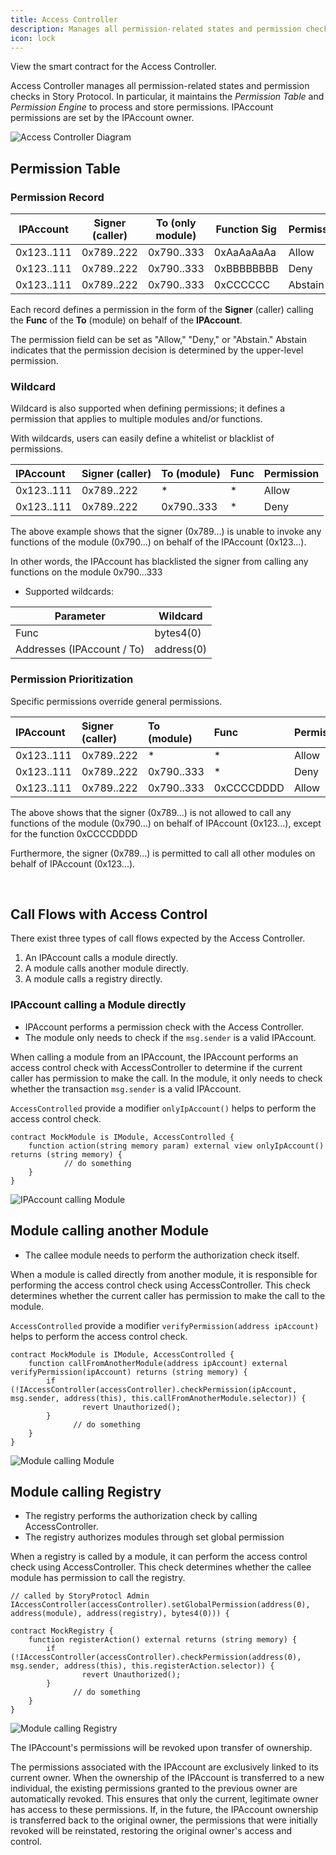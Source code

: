 ```yaml
---
title: Access Controller
description: Manages all permission-related states and permission checks in Story Protocol
icon: lock
---
```


<CardGroup cols={1}>
  <Card
    title="AccessController.sol"
    href="https://github.com/storyprotocol/protocol-core-v1/blob/main/contracts/access/AccessController.sol"
    icon="scroll"
    color="#ccb092"
  >
    View the smart contract for the Access Controller.
  </Card>
</CardGroup>

Access Controller manages all permission-related states and permission checks in Story Protocol. In particular, it maintains the _Permission Table_ and _Permission Engine_ to process and store permissions. IPAccount permissions are set by the IPAccount owner.

<img
  src="https://files.readme.io/ff607ff-Screenshot_2024-01-23_at_14.30.19.png"
  alt="Access Controller Diagram"
  className="mx-auto"
/>

## Permission Table

### Permission Record

| IPAccount  | Signer (caller) | To (only module) | Function Sig | Permission |
| ---------- | --------------- | ---------------- | ------------ | ---------- |
| 0x123..111 | 0x789..222      | 0x790..333       | 0xAaAaAaAa   | Allow      |
| 0x123..111 | 0x789..222      | 0x790..333       | 0xBBBBBBBB   | Deny       |
| 0x123..111 | 0x789..222      | 0x790..333       | 0xCCCCCC     | Abstain    |

Each record defines a permission in the form of the **Signer** (caller) calling the **Func** of the **To** (module) on behalf of the **IPAccount**.

The permission field can be set as "Allow," "Deny," or "Abstain." Abstain indicates that the permission decision is determined by the upper-level permission.

### Wildcard

Wildcard is also supported when defining permissions; it defines a permission that applies to multiple modules and/or functions.

With wildcards, users can easily define a whitelist or blacklist of permissions.

| IPAccount  | Signer (caller) | To (module) | Func | Permission |
| :--------- | :-------------- | :---------- | :--- | :--------- |
| 0x123..111 | 0x789..222      | \*          | \*   | Allow      |
| 0x123..111 | 0x789..222      | 0x790..333  | \*   | Deny       |

The above example shows that the signer (0x789...) is unable to invoke any functions of the module (0x790...) on behalf of the IPAccount (0x123...).

In other words, the IPAccount has blacklisted the signer from calling any functions on the module 0x790...333

- Supported wildcards:

| Parameter                  | Wildcard   |
| -------------------------- | ---------- |
| Func                       | bytes4(0)  |
| Addresses (IPAccount / To) | address(0) |

### Permission Prioritization

Specific permissions override general permissions.

| IPAccount  | Signer (caller) | To (module) | Func       | Permission |
| :--------- | :-------------- | :---------- | :--------- | :--------- |
| 0x123..111 | 0x789..222      | \*          | \*         | Allow      |
| 0x123..111 | 0x789..222      | 0x790..333  | \*         | Deny       |
| 0x123..111 | 0x789..222      | 0x790..333  | 0xCCCCDDDD | Allow      |

The above shows that the signer (0x789...) is not allowed to call any functions of the module (0x790...) on behalf of IPAccount (0x123...), except for the function 0xCCCCDDDD

Furthermore, the signer (0x789...) is permitted to call all other modules on behalf of IPAccount (0x123...).

<br />

## Call Flows with Access Control

There exist three types of call flows expected by the Access Controller.

1. An IPAccount calls a module directly.
2. A module calls another module directly.
3. A module calls a registry directly.

### IPAccount calling a Module directly

- IPAccount performs a permission check with the Access Controller.
- The module only needs to check if the `msg.sender` is a valid IPAccount.

When calling a module from an IPAccount, the IPAccount performs an access control check with AccessController to determine if the current caller has permission to make the call. In the module, it only needs to check whether the transaction `msg.sender` is a valid IPAccount.

`AccessControlled` provide a modifier `onlyIpAccount()` helps to perform the access control check.

```solidity
contract MockModule is IModule, AccessControlled {
    function action(string memory param) external view onlyIpAccount() returns (string memory) {
            // do something
    }
}
```

<img
  src="https://files.readme.io/6a835ae-Screenshot_2024-01-22_at_17.18.49.png"
  alt="IPAccount calling Module"
  className="mx-auto"
/>

## Module calling another Module

- The callee module needs to perform the authorization check itself.

When a module is called directly from another module, it is responsible for performing the access control check using AccessController. This check determines whether the current caller has permission to make the call to the module.

`AccessControlled` provide a modifier `verifyPermission(address ipAccount)` helps to perform the access control check.

```solidity
contract MockModule is IModule, AccessControlled {
    function callFromAnotherModule(address ipAccount) external verifyPermission(ipAccount) returns (string memory) {
        if (!IAccessController(accessController).checkPermission(ipAccount, msg.sender, address(this), this.callFromAnotherModule.selector)) {
		        revert Unauthorized();
        }
			  // do something
    }
}
```

<img
  src="https://files.readme.io/767f852-Screenshot_2024-01-22_at_17.19.07.png"
  alt="Module calling Module"
  className="mx-auto"
/>

## Module calling Registry

- The registry performs the authorization check by calling AccessController.
- The registry authorizes modules through set global permission

When a registry is called by a module, it can perform the access control check using AccessController. This check determines whether the callee module has permission to call the registry.

```solidity
// called by StoryProtocl Admin
IAccessController(accessController).setGlobalPermission(address(0), address(module), address(registry), bytes4(0))) {

```

```solidity
contract MockRegistry {
    function registerAction() external returns (string memory) {
        if (!IAccessController(accessController).checkPermission(address(0), msg.sender, address(this), this.registerAction.selector)) {
		        revert Unauthorized();
        }
			  // do something
    }
}
```

<img
  src="https://files.readme.io/3d24a42-Screenshot_2024-01-24_at_09.45.06.png"
  alt="Module calling Registry"
  className="mx-auto"
/>

<Note>
  The IPAccount's permissions will be revoked upon transfer of ownership.

The permissions associated with the IPAccount are exclusively linked to its current owner. When the ownership of the IPAccount is transferred to a new individual, the existing permissions granted to the previous owner are automatically revoked. This ensures that only the current, legitimate owner has access to these permissions. If, in the future, the IPAccount ownership is transferred back to the original owner, the permissions that were initially revoked will be reinstated, restoring the original owner's access and control.

</Note>
